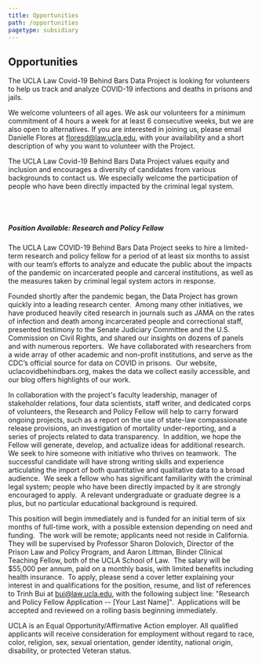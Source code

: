 ```yaml
---
title: Opportunities
path: /opportunities
pagetype: subsidiary
---
```

## Opportunities

The UCLA Law Covid-19 Behind Bars Data Project is looking for volunteers to help us track and analyze COVID-19 infections and deaths in prisons and jails. 

We welcome volunteers of all ages. We ask our volunteers for a minimum commitment of 4 hours a week for at least 6 consecutive weeks, but we are also open to alternatives. If you are interested in joining us, please email Danielle Flores at floresd@law.ucla.edu, with your availability and a short description of why you want to volunteer with the Project.

The UCLA Law Covid-19 Behind Bars Data Project values equity and inclusion and encourages a diversity of candidates from various backgrounds to contact us. We especially welcome the participation of people who have been directly impacted by the criminal legal system.  

&nbsp;\
&nbsp;



##### *Position Available: Research and Policy Fellow*

The UCLA Law COVID-19 Behind Bars Data Project seeks to hire a limited-term research and policy fellow for a period of at least six months to assist with our team’s efforts to analyze and educate the public about the impacts of the pandemic on incarcerated people and carceral institutions, as well as the measures taken by criminal legal system actors in response.

Founded shortly after the pandemic began, the Data Project has grown quickly into a leading research center.  Among many other initiatives, we have produced heavily cited research in journals such as JAMA on the rates of infection and death among incarcerated people and correctional staff, presented testimony to the Senate Judiciary Committee and the U.S. Commission on Civil Rights, and shared our insights on dozens of panels and with numerous reporters.  We have collaborated with researchers from a wide array of other academic and non-profit institutions, and serve as the CDC’s official source for data on COVID in prisons.  Our website, uclacovidbehindbars.org, makes the data we collect easily accessible, and our blog offers highlights of our work.

In collaboration with the project's faculty leadership, manager of stakeholder relations, four data scientists, staff writer, and dedicated corps of volunteers, the Research and Policy Fellow will help to carry forward ongoing projects, such as a report on the use of state-law compassionate release provisions, an investigation of mortality under-reporting, and a series of projects related to data transparency.  In addition, we hope the Fellow will generate, develop, and actualize ideas for additional research.  We seek to hire someone with initiative who thrives on teamwork.  The successful candidate will have strong writing skills and experience articulating the import of both quantitative and qualitative data to a broad audience.  We seek a fellow who has significant familiarity with the criminal legal system; people who have been directly impacted by it are strongly encouraged to apply.  A relevant undergraduate or graduate degree is a plus, but no particular educational background is required.

This position will begin immediately and is funded for an initial term of six months of full-time work, with a possible extension depending on need and funding.  The work will be remote; applicants need not reside in California.  They will be supervised by Professor Sharon Dolovich, Director of the Prison Law and Policy Program, and Aaron Littman, Binder Clinical Teaching Fellow, both of the UCLA School of Law.  The salary will be $55,000 per annum, paid on a monthly basis, with limited benefits including health insurance.  To apply, please send a cover letter explaining your interest in and qualifications for the position, resume, and list of references to Trinh Bui at [bui@law.ucla.edu](mailto:bui@law.ucla.edu "mailto\:bui@law.ucla.edu"), with the following subject line: "Research and Policy Fellow Application -- \[Your Last Name]".  Applications will be accepted and reviewed on a rolling basis beginning immediately.

UCLA is an Equal Opportunity/Affirmative Action employer. All qualified applicants will receive consideration for employment without regard to race, color, religion, sex, sexual orientation, gender identity, national origin, disability, or protected Veteran status.